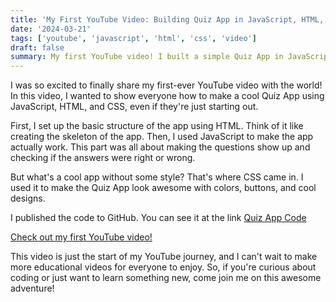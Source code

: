 ```yaml
---
title: 'My First YouTube Video: Building Quiz App in JavaScript, HTML, CSS'
date: '2024-03-21'
tags: ['youtube', 'javascript', 'html', 'css', 'video']
draft: false
summary: My first YouTube video! I built a simple Quiz App in JavaScript, HTML, and CSS.  In this step-by-step guide, an interactive quiz application was created from scratch.
---
```


I was so excited to finally share my first-ever YouTube video with the world! In this video, I wanted to show everyone how to make a cool Quiz App using JavaScript, HTML, and CSS, even if they're just starting out.

First, I set up the basic structure of the app using HTML. Think of it like creating the skeleton of the app. Then, I used JavaScript to make the app actually work. This part was all about making the questions show up and checking if the answers were right or wrong.

But what's a cool app without some style? That's where CSS came in. I used it to make the Quiz App look awesome with colors, buttons, and cool designs.

I published the code to GitHub. You can see it at the link [Quiz App Code](https://github.com/DzmitryUr/quiz-app)

[Check out my first YouTube video!](https://youtu.be/FyAk7Vcfmls)

This video is just the start of my YouTube journey, and I can't wait to make more educational videos for everyone to enjoy. So, if you're curious about coding or just want to learn something new, come join me on this awesome adventure!
